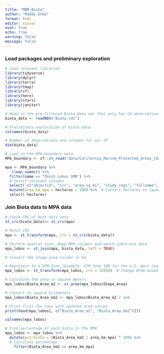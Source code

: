 ```yaml
---
title: "MBM_Biota"
author: "Maddy Enda"
format: html
editor: visual
eval: true
echo: true 
warning: false
message: false
---
```


### Load packages and preliminary exploration

```r
# Load relevant libraries
library(tidyverse)
library(dplyr)
library(terra)
library(tmap)
library(sf)
library(here)
library(stars)
library(janitor)
```

```r
# Read in the pre-filtered Biota data set that only has CA observations
biota_data <- readRDS("Biota.rds")
```

```r
# Preliminary exploration of biota data
colnames(biota_data)

# Number of observations and columns for our df
dim(biota_data)
```

```r
# Load in the MPA boundary data
MPA_boundary <- sf::st_read("data/California_Marine_Protected_Areas_[ds582]")

mpa <- MPA_boundary %>%
   clean_names() %>%
  filter(name == "Point Lobos SMR") %>%
  # Select relevant columns
  select(-c("objectid", "ccr", "area_sq_mi", "study_regi", "fullname", "ccr_int", "shortname","acres", "shape_are", "shape_len")) %>%
  mutate(area_km_mpa = hectares / 100) %>%  # Convert hectares to square km
  select(-hectares)
```

### Join Biota data to MPA data

```r
# Check CRS of both data sets
st_crs(biota_data)== st_crs(mpa)

# Match CRS
mpa <- st_transform(mpa, crs = st_crs(biota_data))

# Perform spatial join: Keep MPA columns and match substrate data
mpa_lobos <- st_join(mpa, biota_data, left = TRUE)
```

```r
# Convert the shape_area column in km

# Reproject to a UTM Zone (Example: UTM Zone 10N for the U.S. West Coast)
mpa_lobos <- st_transform(mpa_lobos, crs = 32610)  # Change EPSG based on your region

# Calculate the area in square meters
mpa_lobos$Biota_Area_m2 <- st_area(mpa_lobos$Shape_Area)

# Convert to square kilometers
mpa_lobos$Biota_Area_km2 <- mpa_lobos$Biota_Area_m2 / 1e6

# Print first few rows with updated area values
print(head(mpa_lobos[, c("Biota_Area_m2", "Biota_Area_km2")]))
```

```r
colnames(mpa_lobos)
```

```r
# Find percentage of each biota in the MPA
mpa_lobos <- mpa_lobos %>%
  mutate(pct_biota = (Biota_Area_km2 / area_km_mpa) * 100) %>%  
  # Calculate percentage
    filter(Biota_Area_km2 <= area_km_mpa)
```
